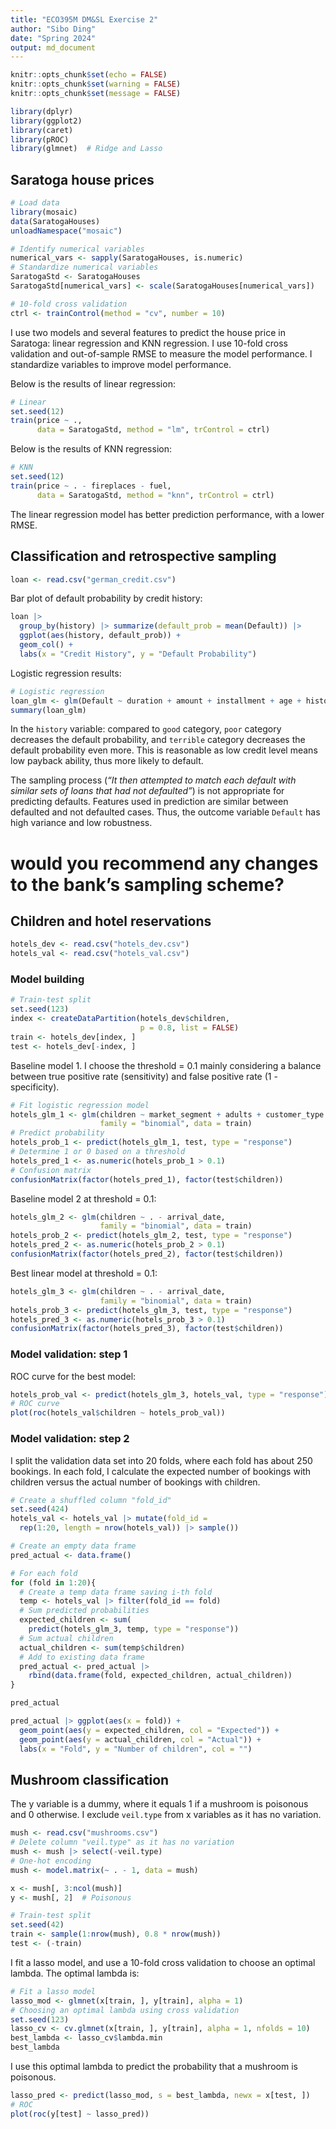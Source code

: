 ```yaml
---
title: "ECO395M DM&SL Exercise 2"
author: "Sibo Ding"
date: "Spring 2024"
output: md_document
---
```


```r
knitr::opts_chunk$set(echo = FALSE)
knitr::opts_chunk$set(warning = FALSE)
knitr::opts_chunk$set(message = FALSE)

library(dplyr)
library(ggplot2)
library(caret)
library(pROC)
library(glmnet)  # Ridge and Lasso
```

## Saratoga house prices
```r
# Load data
library(mosaic)
data(SaratogaHouses)
unloadNamespace("mosaic")

# Identify numerical variables
numerical_vars <- sapply(SaratogaHouses, is.numeric)
# Standardize numerical variables
SaratogaStd <- SaratogaHouses
SaratogaStd[numerical_vars] <- scale(SaratogaHouses[numerical_vars])

# 10-fold cross validation
ctrl <- trainControl(method = "cv", number = 10)
```

I use two models and several features to predict the house price in Saratoga: linear regression and KNN regression. I use 10-fold cross validation and out-of-sample RMSE to measure the model performance. I standardize variables to improve model performance.  

Below is the results of linear regression:
```r
# Linear
set.seed(12)
train(price ~ ., 
      data = SaratogaStd, method = "lm", trControl = ctrl)
```

Below is the results of KNN regression:
```r
# KNN
set.seed(12)
train(price ~ . - fireplaces - fuel,
      data = SaratogaStd, method = "knn", trControl = ctrl)
```

The linear regression model has better prediction performance, with a lower RMSE.

## Classification and retrospective sampling
```r
loan <- read.csv("german_credit.csv")
```

Bar plot of default probability by credit history:  
```r
loan |>
  group_by(history) |> summarize(default_prob = mean(Default)) |>
  ggplot(aes(history, default_prob)) +
  geom_col() + 
  labs(x = "Credit History", y = "Default Probability")
```

Logistic regression results:
```r
# Logistic regression
loan_glm <- glm(Default ~ duration + amount + installment + age + history + purpose + foreign, family = "binomial", data = loan)
summary(loan_glm)
```
In the `history` variable: compared to `good` category, `poor` category decreases the default probability, and `terrible` category decreases the default probability even more. This is reasonable as low credit level means low payback ability, thus more likely to default.  

The sampling process (*"It then attempted to match each default with similar sets of loans that had not defaulted"*) is not appropriate for predicting defaults. Features used in prediction are similar between defaulted and not defaulted cases. Thus, the outcome variable `Default` has high variance and low robustness.

# would you recommend any changes to the bank's sampling scheme?







## Children and hotel reservations
```r
hotels_dev <- read.csv("hotels_dev.csv")
hotels_val <- read.csv("hotels_val.csv")
```

### Model building
```r
# Train-test split
set.seed(123)
index <- createDataPartition(hotels_dev$children,
                             p = 0.8, list = FALSE)
train <- hotels_dev[index, ]
test <- hotels_dev[-index, ]
```

Baseline model 1. I choose the threshold = 0.1 mainly considering a balance between true positive rate (sensitivity) and false positive rate (1 - specificity).
```r
# Fit logistic regression model
hotels_glm_1 <- glm(children ~ market_segment + adults + customer_type + is_repeated_guest,
                    family = "binomial", data = train)
# Predict probability
hotels_prob_1 <- predict(hotels_glm_1, test, type = "response")
# Determine 1 or 0 based on a threshold
hotels_pred_1 <- as.numeric(hotels_prob_1 > 0.1)
# Confusion matrix
confusionMatrix(factor(hotels_pred_1), factor(test$children))
```

Baseline model 2 at threshold = 0.1:
```r
hotels_glm_2 <- glm(children ~ . - arrival_date,
                    family = "binomial", data = train)
hotels_prob_2 <- predict(hotels_glm_2, test, type = "response")
hotels_pred_2 <- as.numeric(hotels_prob_2 > 0.1)
confusionMatrix(factor(hotels_pred_2), factor(test$children))
```









Best linear model at threshold = 0.1:
```r
hotels_glm_3 <- glm(children ~ . - arrival_date,
                    family = "binomial", data = train)
hotels_prob_3 <- predict(hotels_glm_3, test, type = "response")
hotels_pred_3 <- as.numeric(hotels_prob_3 > 0.1)
confusionMatrix(factor(hotels_pred_3), factor(test$children))
```

### Model validation: step 1
ROC curve for the best model:  
```r
hotels_prob_val <- predict(hotels_glm_3, hotels_val, type = "response")
# ROC curve
plot(roc(hotels_val$children ~ hotels_prob_val))
```

### Model validation: step 2
I split the validation data set into 20 folds, where each fold has about 250 bookings. In each fold, I calculate the expected number of bookings with children versus the actual number of bookings with children.  
```r
# Create a shuffled column "fold_id"
set.seed(424)
hotels_val <- hotels_val |> mutate(fold_id =
  rep(1:20, length = nrow(hotels_val)) |> sample())

# Create an empty data frame
pred_actual <- data.frame()

# For each fold
for (fold in 1:20){
  # Create a temp data frame saving i-th fold
  temp <- hotels_val |> filter(fold_id == fold)
  # Sum predicted probabilities
  expected_children <- sum(
    predict(hotels_glm_3, temp, type = "response"))
  # Sum actual children
  actual_children <- sum(temp$children)
  # Add to existing data frame
  pred_actual <- pred_actual |>
    rbind(data.frame(fold, expected_children, actual_children))
}

pred_actual

pred_actual |> ggplot(aes(x = fold)) +
  geom_point(aes(y = expected_children, col = "Expected")) +
  geom_point(aes(y = actual_children, col = "Actual")) +
  labs(x = "Fold", y = "Number of children", col = "")
```

## Mushroom classification
The y variable is a dummy, where it equals 1 if a mushroom is poisonous and 0 otherwise. I exclude `veil.type` from x variables as it has no variation.  
```r
mush <- read.csv("mushrooms.csv")
# Delete column "veil.type" as it has no variation
mush <- mush |> select(-veil.type)
# One-hot encoding
mush <- model.matrix(~ . - 1, data = mush)

x <- mush[, 3:ncol(mush)]
y <- mush[, 2]  # Poisonous

# Train-test split
set.seed(42)
train <- sample(1:nrow(mush), 0.8 * nrow(mush))
test <- (-train)
```

I fit a lasso model, and use a 10-fold cross validation to choose an optimal lambda. The optimal lambda is:  
```r
# Fit a lasso model
lasso_mod <- glmnet(x[train, ], y[train], alpha = 1)
# Choosing an optimal lambda using cross validation
set.seed(123)
lasso_cv <- cv.glmnet(x[train, ], y[train], alpha = 1, nfolds = 10)
best_lambda <- lasso_cv$lambda.min
best_lambda
```

I use this optimal lambda to predict the probability that a mushroom is poisonous.  
```r
lasso_pred <- predict(lasso_mod, s = best_lambda, newx = x[test, ])
# ROC
plot(roc(y[test] ~ lasso_pred))
```

















